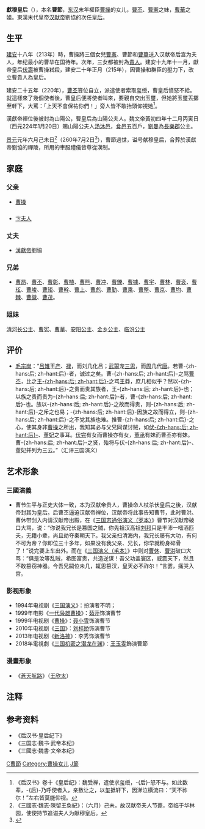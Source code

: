 {{otheruses|曹節 (宦官)|other=漢末宦官}}
{{東亞女性歷史人物
|名稱 =曹節
|身份 =
|國家 =
|時代 =
|屆數 =
|前任 = 
|繼任 = 
|圖片名稱 =
|圖片大小 =
|圖片說明 =
|姓=
|穆坤= <!--清代八旗满洲人物专用-->
|名=
|姓名=
|字=
|最高職務 =
|封爵 =
|封號 =
|位號=夫人→贵人→皇后→山阳公夫人
|位階=
|品階=
|御稱號 =<!--日本皇族之稱號-->
|宮號1 =<!--日本皇族之宮號-->
|宮號2 =<!--朝鮮王族之宮號-->
|封地 =
|湯沐邑 =
|神號 =
|尊號 =
|族裔 = 
|信仰 = <!--指的是宗教信仰-->
|旗籍 =<!--清朝旗人專用-->
|氏族 =
|府邸 =
|世系 = 
|初名 =
|乳名 =<!--日本、朝鮮、琉球以外人物用-->
|幼名 =<!--日本人用-->
|兒名 =<!--朝鮮人用-->
|童名 =<!--琉球人用-->
|小字=
|號=
|法號=
|院號=
|其他名號=
|出生日期=
|出生地點=
|婚年=建安十八年（213年）
|逝世日期=[[魏元帝|魏元帝]]景元元年六月己未日<br>260年7月2日
|逝世地點=
|諡號=献穆皇后
|墓葬=[[漢禪陵|禅陵]]
|祠廟=
|父親=魏武帝[[曹操|曹操]]
|嫡母=
|母親=
|夫=汉献帝[[汉献帝|刘协]]
|婚姻名份=
|夫之父=
|夫之母=
|夫之嫡母=
|夫之元配=
|夫之正室=
|夫之繼室=
|夫之平妻=
|夫之側室=
|兄弟=
|姊妹=[[曹憲_(東漢)|曹宪]]、[[曹華|曹華]]
|嫡兄弟=
|嫡姊妹=
|庶兄弟=
|庶姊妹=
|同胞兄弟=
|同胞姊妹=
|異母兄弟=
|異母姊妹=
|異父兄弟=
|異父姊妹=
|繼兄弟=
|繼姊妹=
|子=
|女=
|養子=
|養女=
|繼子=
|繼女=
|其他親屬 =
|經歷 = 
|著作 =
|注釋=}}
'''獻穆皇后'''（{{bd||197年|260年|7月2日|C曹}}），本名'''曹節'''，[[东汉|东汉]]末年權臣[[曹操|曹操]]的女儿，[[曹丕|曹丕]]、[[曹憲_(東漢)|曹憲]]之妹，[[曹華|曹華]]之姐。東漢末代皇帝[[汉献帝|汉献帝]]劉協的次任[[皇后|皇后]]。

== 生平 ==
<!-- {{来源请求|建安元年（公元196年）8月，[[曹操|曹操]]去洛阳迎[[刘协|刘协]]之时，他的侧室卞夫人生下了曹节。传说由于她不会哭，只会流泪，曹操的正妻[[丁夫人|丁夫人]]便说此女面部有滴泪痣，不吉利，派人把其扔到郊外。[[曹操|曹操]]回来后，严厉训斥了丁夫人，派人四处打听女儿的下落，一个多月之后，一个白鬍老人把她送到了曹府。卞夫人见孩子有两颗朱砂痣，便确认是自己所生。[[汉献帝|汉献帝]]听说曹操丢失的女儿寻了回来，便去探视，看到门外院里生长的竹子，遂有灵感，给其取名为“曹节”。汉献帝没有想到，在若干年后，曹节竟然成了自己的皇后。}}

--><!-- 稗官野史 -->[[建安_(东汉)|建安]]十八年（213年）時，曹操將三個女兒[[曹憲_(東漢)|曹憲]]、曹節和[[曹華|曹華]]送入汉献帝后宫为夫人，年纪最小的曹华在国待年。次年，三女都被封為[[贵人|貴人]]。建安十九年十一月，獻帝皇后[[伏壽|伏壽]]被曹操弒殺，建安二十年正月（215年），因曹操和群臣的壓力下，改立曹貴人為皇后。

建安二十五年（220年），[[曹丕|曹丕]]篡位自立，派遣使者索取玺绶，曹皇后憤怒不給。就這樣來了幾個使者後，曹皇后便將使者叫來，要親自交出玉璽，但她將玉璽丟擲至軒下，大罵：「上天不會保祐你們！」旁人皆不敢抬頭仰視她<ref>《后汉书》卷十《皇后纪》：魏受禅，遣使求玺绶，-{后}-怒不与。如此数辈，-{后}-乃呼使者入，亲数让之，以玺抵轩下，因涕泣横流曰：“天不祚尔！”左右皆莫能仰视。</ref>。

漢獻帝襌位後被封為山陽公，曹皇后為山陽公夫人。魏文帝黃初四年十二月丙寅日（西元224年1月20日）賜山陽公夫人[[汤沐邑|汤沐邑]]，[[領地|食邑]]五百戶，{{来源请求|封其女}}[[劉曼|劉曼]]為[[信都郡|長樂郡]]公主。 

[[景元|景元]]元年六月己未日<ref>《三國志·魏志·陳留王奐紀》：（六月）己未，故汉献帝夫人节薨，帝临于华林园，使使持节追谥夫人为献穆皇后。</ref>（260年7月2日<ref>{{Cite web|title=兩千年中西曆換算|url=http://sinocal.sinica.edu.tw/|accessdate=2020-09-14|archive-url=https://web.archive.org/web/20180615004633/http://sinocal.sinica.edu.tw/|archive-date=2018-06-15|dead-url=yes}}</ref>），曹節過世，谥号献穆皇后，合葬於漢獻帝劉協的禪陵，所用的車服禮儀皆尊從漢制。

== 家庭 ==
=== 父亲 ===
* [[曹操|曹操]]

=== {{来源请求|嫡母}} ===
* [[武宣卞皇后|卞夫人]]

=== 丈夫 ===
* [[汉献帝|漢獻帝]]劉協

=== 兄弟 ===
*[[曹昂|曹昂]]、[[曹丕|曹丕]]、[[曹彰|曹彰]]、[[曹植|曹植]]、[[曹熊|曹熊]]、[[曹冲|曹冲]]、[[曹鑠|曹鑠]]、[[曹據|曹據]]、[[曹宇_(三国)|曹宇]]、[[曹林|曹林]]、[[曹袞|曹衮]]、[[曹玹|曹玹]]、[[曹峻|曹峻]]、[[曹矩|曹矩]]、[[曹幹|曹幹]]、[[曹子上|曹上]]、[[曹彪|曹彪]]、[[曹子勤|曹勤]]、[[曹子乘|曹乘]]、[[曹子整|曹整]]、[[曹子京|曹京]]、[[曹均|曹均]]、[[曹棘|曹棘]]、[[曹徽|曹徽]]、[[曹茂|曹茂]]。

=== 姐妹 ===
[[清河公主_(曹魏)|清河长公主]]、[[曹憲_(東漢)|曹宪]]、[[曹華|曹華]]、[[安陽公主_(曹魏)|安阳公主]]、[[金鄉公主_(曹魏)|金乡公主]]、[[临汾公主|临汾公主]]

== 评价 ==
*[[毛宗崗|毛宗岗]]：“[[吕雉|吕雉]]王[[呂產|产]]、[[呂祿|禄]]，而刘几化吕；[[武则天|武曌]]宠[[武三思|三思]]，而[[武周|周]]几代[[唐朝|唐]]。若曹-{zh-hans:后; zh-hant:后}-者，诚过之矣。曹-{zh-hans:后; zh-hant:后}-之骂[[曹丕|曹丕]]，比之[[王政君|王-{zh-hans:后; zh-hant:后}-]]之骂[[王莽|王莽]]，庶几相似乎？然以-{zh-hans:后; zh-hant:后}-之贵而贵其族者，王-{zh-hans:后; zh-hant:后}-也；以族之贵而贵为-{zh-hans:后; zh-hant:后}-者，曹-{zh-hans:后; zh-hant:后}-也。族以-{zh-hans:后; zh-hant:后}-之故而得贵，则-{zh-hans:后; zh-hant:后}-之斥之也易；-{zh-hans:后; zh-hant:后}-因族之故而得立，则-{zh-hans:后; zh-hant:后}-之不党其族也难。推曹-{zh-hans:后; zh-hant:后}-之心，使其身非[[曹操|曹操]]之所出，我知其必与父兄同谋讨贼，如[[伏壽|伏-{zh-hans:后; zh-hant:后}-]]、[[董貴人|董妃]]之事耳。[[伏完|伏完]]有女而曹操亦有女，[[董承|董承]]有妹而曹丕亦有妹。曹-{zh-hans:后; zh-hant:后}-之贤，殆将与伏-{zh-hans:后; zh-hant:后}-、董妃并列为三云。”（汇评三国演义）

== 艺术形象 ==
=== 三國演義 ===
* 曹节生平与正史大体一致，本为汉献帝贵人，曹操命人杖杀伏皇后之後，汉献帝封其为皇后。后曹丕逼迫汉献帝禅位，汉献帝将此事告知曹节，此时曹洪、曹休带剑入内请汉献帝出殿，在《[[三国演义|三国志通俗演义（罗本）]]》曹节对汉献帝破口大骂，说：“你说我兄长是篡国之贼，你先祖汉高祖[[刘邦|刘邦]]只是丰沛一嗜酒匹夫，无籍小辈，尚且劫夺秦朝天下。我父亲扫清海内，我兄长屡有大功，有何不可为帝？你即位三十多年，如果没有我父亲、兄长，你早就粉身碎骨了！”说完要上车出外。而在《[[三国演义|三国演义（毛本）]]》中则对[[曹休|曹休]]、[[曹洪|曹洪]]破口大骂：“俱是汝等乱贼，希图富贵，共造逆谋！吾父功盖寰区，威震天下，然且不敢篡窃神器。今吾兄嗣位未几，辄思篡汉，皇天必不祚尔！”言罢，痛哭入宫。

=== 影视形象 ===
*1994年电视剧《[[三国演义_(电视剧)|三国演义]]》：扮演者不明；
*1999年电影《[[一代枭雄曹操|一代枭雄曹操]]》：[[茹萍|茹萍]]饰演曹节
*1999年电视剧《[[曹操_(1999年电视剧)|曹操]]》：[[聂小雪|聂小雪]]饰演曹节
*2010年电视剧《[[三国_(电视剧)|三国]]》：[[刘梓娇|刘梓娇]]饰演曹节
*2013年电视剧《[[新洛神|新洛神]]》：李秀饰演曹节
*2018年電視劇《[[三国机密之潜龙在渊|三国机密之潜龙在渊]]》：[[王玉雯|王玉雯]]飾演曹節

=== 漫畫形象 ===
* 《[[蒼天航路|蒼天航路]]》（[[王欣太|王欣太]]）

== 注释 ==

{{Reflist}}

== 参考资料 ==
* 《后汉书·皇后纪下》
* 《三国志·魏书·武帝本纪》
* 《三國志·魏書·文帝本纪》 

{{start box}}
{{s-before|rows=3|献帝元皇后[[伏壽|伏壽]]}}
{{s-title|rows=3|[[:category:汉朝皇后|汉朝皇后]]|years=215年—220年}}
{{s-after|[[:category:曹魏皇后|曹魏皇后]][[郭女王|郭女王]]}}
{{s-after|[[:category:蜀汉皇后|蜀汉皇后]][[吴皇后_(蜀汉)|吴氏]]}}
{{s-after|[[:category:东吴皇后|东吴皇后]][[潘皇后_(孙权)|潘氏]]}}
{{end box}}

{{汉朝皇后}}

[[Category:東漢皇后|C曹節]]
[[Category:曹操女儿|Category:曹操女儿]]
[[Category:曹姓|J節]]